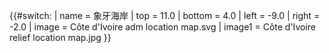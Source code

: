 {{#switch:{{{1}}}
| name   = 象牙海岸
| top    = 11.0
| bottom = 4.0
| left   = -9.0
| right  = -2.0
| image  = Côte d'Ivoire adm location map.svg
| image1 = Côte d'Ivoire relief location map.jpg
}}<noinclude>{{Location map/Info|Côte d'Ivoire}}
{{Documentation}}
</noinclude>